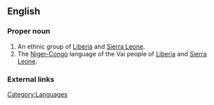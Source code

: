 {{see|vai}}
==English==
{{wikipedia}}
===Proper noun===
{{en-proper noun}}

# An ethnic group of [[Liberia]] and [[Sierra Leone]].
# The [[Niger-Congo]] language of the Vai people of [[Liberia]] and [[Sierra Leone]].

===External links===
{{ethnologue|code=vai}}

[[Category:Languages]]